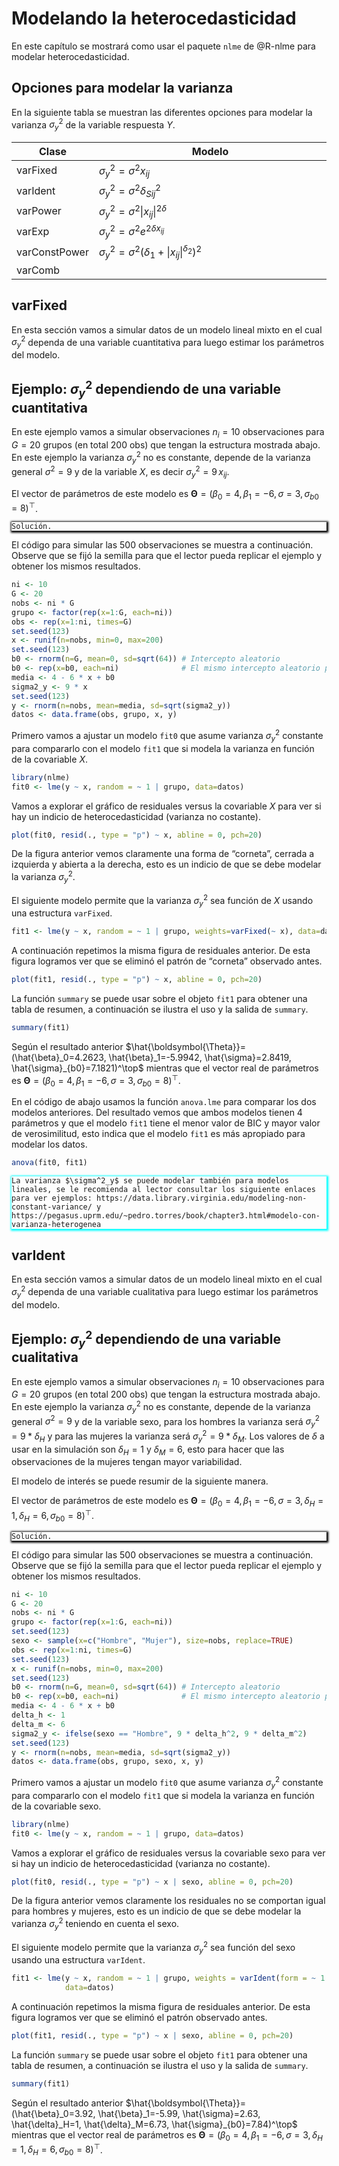 # Modelando la heterocedasticidad {#var-fun}

En este capítulo se mostrará como usar el paquete `nlme` de @R-nlme para modelar heterocedasticidad.

## Opciones para modelar la varianza

En la siguiente tabla se muestran las diferentes opciones para modelar la varianza $\sigma^2_y$ de la variable respuesta $Y$.

| Clase         | Modelo                                                     |
|---------------|------------------------------------------------------------|
| varFixed      | $\sigma^2_y = \sigma^2 x_{ij}$                             |
| varIdent      | $\sigma^2_y = \sigma^2 \delta^2_{Sij}$                     |
| varPower      | $\sigma^2_y = \sigma^2 |x_{ij}|^{2\delta}$                 |
| varExp        | $\sigma^2_y = \sigma^2 e^{2 \delta x_{ij}}$                |
| varConstPower | $\sigma^2_y = \sigma^2 (\delta_1 + |x_{ij}|^{\delta_2})^2$ |
| varComb       |                                                            |

## varFixed

En esta sección vamos a simular datos de un modelo lineal mixto en el cual $\sigma^2_y$ dependa de una variable cuantitativa para luego estimar los parámetros del modelo.

## Ejemplo: $\sigma^2_y$ dependiendo de una variable cuantitativa  {-}
En este ejemplo vamos a simular observaciones $n_i=10$ observaciones para $G=20$ grupos (en total 200 obs) que tengan la estructura mostrada abajo. En este ejemplo la varianza $\sigma^2_y$ no es constante, depende de la varianza general $\sigma^2=9$ y de la variable $X$, es decir $\sigma^2_y = 9 \, x_{ij}$.

\begin{align*} 
y_{ij} | b_0 &\sim  N(\mu_{ij}, \sigma^2_y) \\ 
\mu_{ij} &= 4 - 6 x_{ij} + b_{0i} \\
\sigma^2_y &= 9 \times x_{ij} \\
b_{0} &\sim N(0, \sigma^2_{b0}=64) \\
x_{ij} &\sim U(0, 200)
\end{align*}

El vector de parámetros de este modelo es $\boldsymbol{\Theta}=(\beta_0=4, \beta_1=-6, \sigma=3, \sigma_{b0}=8)^\top$.

<div style="-moz-box-shadow: 1px 1px 3px 2px #000000;
  -webkit-box-shadow: 1px 1px 3px 2px #000000;
  box-shadow:         1px 1px 3px 2px #000000;">

```block2
Solución.
```

</div>

El código para simular las 500 observaciones se muestra a continuación. Observe que se fijó la semilla para que el lector pueda replicar el ejemplo y obtener los mismos resultados.

```r
ni <- 10
G <- 20
nobs <- ni * G
grupo <- factor(rep(x=1:G, each=ni))
obs <- rep(x=1:ni, times=G)
set.seed(123)
x <- runif(n=nobs, min=0, max=200)
set.seed(123)
b0 <- rnorm(n=G, mean=0, sd=sqrt(64)) # Intercepto aleatorio
b0 <- rep(x=b0, each=ni)              # El mismo intercepto aleatorio pero repetido
media <- 4 - 6 * x + b0
sigma2_y <- 9 * x
set.seed(123)
y <- rnorm(n=nobs, mean=media, sd=sqrt(sigma2_y))
datos <- data.frame(obs, grupo, x, y)
```

Primero vamos a ajustar un modelo `fit0` que asume varianza $\sigma^2_y$ constante para compararlo con el modelo `fit1` que si modela la varianza en función de la covariable $X$.

```r
library(nlme)
fit0 <- lme(y ~ x, random = ~ 1 | grupo, data=datos)
```

Vamos a explorar el gráfico de residuales versus la covariable $X$ para ver si hay un indicio de heterocedasticidad (varianza no costante).

```r
plot(fit0, resid(., type = "p") ~ x, abline = 0, pch=20)
```

De la figura anterior vemos claramente una forma de "corneta", cerrada a izquierda y abierta a la derecha, esto es un indicio de que se debe modelar la varianza $\sigma^2_y$.

El siguiente modelo permite que la varianza $\sigma^2_y$ sea función de $X$ usando una estructura `varFixed`.

```r
fit1 <- lme(y ~ x, random = ~ 1 | grupo, weights=varFixed(~ x), data=datos)
```

A continuación repetimos la misma figura de residuales anterior. De esta figura logramos ver que se eliminó el patrón de "corneta" observado antes.

```r
plot(fit1, resid(., type = "p") ~ x, abline = 0, pch=20)
```

La función `summary` se puede usar sobre el objeto `fit1` para obtener una tabla de resumen, a continuación se ilustra el uso y la salida de `summary`.

```r
summary(fit1)
```

Según el resultado anterior $\hat{\boldsymbol{\Theta}}=(\hat{\beta}_0=4.2623, \hat{\beta}_1=-5.9942, \hat{\sigma}=2.8419, \hat{\sigma}_{b0}=7.1821)^\top$ mientras que el vector real de parámetros es $\boldsymbol{\Theta}=(\beta_0=4, \beta_1=-6, \sigma=3, \sigma_{b0}=8)^\top$.

En el código de abajo usamos la función `anova.lme` para comparar los dos modelos anteriores. Del resultado vemos que ambos modelos tienen 4 parámetros y que el modelo `fit1` tiene el menor valor de BIC y mayor valor de verosimilitud, esto indica que el modelo `fit1` es más apropiado para modelar los datos.

```r
anova(fit0, fit1)
```


<div style="-moz-box-shadow: 1px 1px 3px 2px #00ffff;
  -webkit-box-shadow: 1px 1px 3px 2px #00ffff;
  box-shadow:         1px 1px 3px 2px #00ffff;">

```block2
La varianza $\sigma^2_y$ se puede modelar también para modelos lineales, se le recomienda al lector consultar los siguiente enlaces para ver ejemplos: https://data.library.virginia.edu/modeling-non-constant-variance/ y  https://pegasus.uprm.edu/~pedro.torres/book/chapter3.html#modelo-con-varianza-heterogenea
```

</div>

## varIdent

En esta sección vamos a simular datos de un modelo lineal mixto en el cual $\sigma^2_y$ dependa de una variable cualitativa para luego estimar los parámetros del modelo.

## Ejemplo: $\sigma^2_y$ dependiendo de una variable cualitativa  {-}
En este ejemplo vamos a simular observaciones $n_i=10$ observaciones para $G=20$ grupos (en total 200 obs) que tengan la estructura mostrada abajo. En este ejemplo la varianza $\sigma^2_y$ no es constante, depende de la varianza general $\sigma^2=9$ y de la variable sexo, para los hombres la varianza será $\sigma^2_y = 9 * \delta_H$ y para las mujeres la varianza será $\sigma^2_y = 9 * \delta_M$. Los valores de $\delta$ a usar en la simulación son $\delta_H=1$ y $\delta_M=6$, esto para hacer que las observaciones de la mujeres tengan mayor variabilidad.

El modelo de interés se puede resumir de la siguiente manera.

\begin{align*} 
y_{ij} | b_0 &\sim  N(\mu_{ij}, \sigma^2_y) \\ 
\mu_{ij} &= 4 - 6 x_{ij} + b_{0i} \\
\text{Hombre} \quad \sigma^2_y &= 9 \times 1 \\
\text{Mujer} \quad \sigma^2_y &= 9 \times 6 \\
b_{0} &\sim N(0, \sigma^2_{b0}=64) \\
x_{ij} &\sim U(0, 200)
\end{align*}

El vector de parámetros de este modelo es $\boldsymbol{\Theta}=(\beta_0=4, \beta_1=-6, \sigma=3, \delta_H=1, \delta_H=6, \sigma_{b0}=8)^\top$.

<div style="-moz-box-shadow: 1px 1px 3px 2px #000000;
  -webkit-box-shadow: 1px 1px 3px 2px #000000;
  box-shadow:         1px 1px 3px 2px #000000;">

```block2
Solución.
```

</div>

El código para simular las 500 observaciones se muestra a continuación. Observe que se fijó la semilla para que el lector pueda replicar el ejemplo y obtener los mismos resultados.

```r
ni <- 10
G <- 20
nobs <- ni * G
grupo <- factor(rep(x=1:G, each=ni))
set.seed(123)
sexo <- sample(x=c("Hombre", "Mujer"), size=nobs, replace=TRUE)
obs <- rep(x=1:ni, times=G)
set.seed(123)
x <- runif(n=nobs, min=0, max=200)
set.seed(123)
b0 <- rnorm(n=G, mean=0, sd=sqrt(64)) # Intercepto aleatorio
b0 <- rep(x=b0, each=ni)              # El mismo intercepto aleatorio pero repetido
media <- 4 - 6 * x + b0
delta_h <- 1
delta_m <- 6
sigma2_y <- ifelse(sexo == "Hombre", 9 * delta_h^2, 9 * delta_m^2)
set.seed(123)
y <- rnorm(n=nobs, mean=media, sd=sqrt(sigma2_y))
datos <- data.frame(obs, grupo, sexo, x, y)
```

Primero vamos a ajustar un modelo `fit0` que asume varianza $\sigma^2_y$ constante para compararlo con el modelo `fit1` que si modela la varianza en función de la covariable sexo.

```r
library(nlme)
fit0 <- lme(y ~ x, random = ~ 1 | grupo, data=datos)
```

Vamos a explorar el gráfico de residuales versus la covariable sexo para ver si hay un indicio de heterocedasticidad (varianza no costante).

```r
plot(fit0, resid(., type = "p") ~ x | sexo, abline = 0, pch=20)
```

De la figura anterior vemos claramente los residuales no se comportan igual para hombres y mujeres, esto es un indicio de que se debe modelar la varianza $\sigma^2_y$ teniendo en cuenta el sexo.

El siguiente modelo permite que la varianza $\sigma^2_y$ sea función del sexo usando una estructura `varIdent`.

```r
fit1 <- lme(y ~ x, random = ~ 1 | grupo, weights = varIdent(form = ~ 1| sexo), 
            data=datos)
```

A continuación repetimos la misma figura de residuales anterior. De esta figura logramos ver que se eliminó el patrón observado antes.

```r
plot(fit1, resid(., type = "p") ~ x | sexo, abline = 0, pch=20)
```

La función `summary` se puede usar sobre el objeto `fit1` para obtener una tabla de resumen, a continuación se ilustra el uso y la salida de `summary`.

```r
summary(fit1)
```

Según el resultado anterior $\hat{\boldsymbol{\Theta}}=(\hat{\beta}_0=3.92, \hat{\beta}_1=-5.99, \hat{\sigma}=2.63, \hat{\delta}_H=1, \hat{\delta}_M=6.73, \hat{\sigma}_{b0}=7.84)^\top$ mientras que el vector real de parámetros es $\boldsymbol{\Theta}=(\beta_0=4, \beta_1=-6, \sigma=3, \delta_H=1, \delta_H=6, \sigma_{b0}=8)^\top$.

